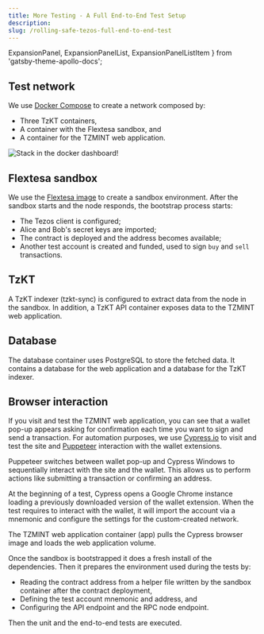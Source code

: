 ```yaml
---
title: More Testing - A Full End-to-End Test Setup
description: 
slug: /rolling-safe-tezos-full-end-to-end-test
---
```



  ExpansionPanel,
  ExpansionPanelList,
  ExpansionPanelListItem
} from 'gatsby-theme-apollo-docs';

<!-- Need intro sentence and description-->

## Test network

We use [Docker Compose](https://docs.docker.com/compose/) to create a network composed by:

* Three TzKT containers,
* A container with the Flextesa sandbox, and
* A container for the TZMINT web application.

![Stack in the docker dashboard!](./images/stack-docker-dashboard.png)

## Flextesa sandbox

We use the [Flextesa image](https://hub.docker.com/r/tqtezos/flextesa/tags?page=1&ordering=last_updated) to create a sandbox environment. After the sandbox starts and the node responds, the bootstrap process starts:

* The Tezos client is configured;
* Alice and Bob's secret keys are imported;
* The contract is deployed and the address becomes available;
* Another test account is created and funded, used to sign `buy` and `sell` transactions.

## TzKT

A TzKT indexer (tzkt-sync) is configured to extract data from the node in the sandbox. In addition, a TzKT API container exposes data to the TZMINT web application.

## Database

The database container uses PostgreSQL to store the fetched data. It contains a database for the web application and a database for the TzKT indexer.

## Browser interaction

If you visit and test the TZMINT web application, you can see that a wallet pop-up appears asking for confirmation each time you want to sign and send a transaction. For automation purposes, we use [Cypress.io](https://github.com/cypress-io/cypress) to visit and test the site and [Puppeteer](https://github.com/puppeteer/puppeteer) interaction with the wallet extensions.

Puppeteer switches between wallet pop-up and Cypress Windows to sequentially interact with the site and the wallet. This allows us to perform actions like submitting a transaction or confirming an address.

At the beginning of a test, Cypress opens a Google Chrome instance loading a previously downloaded version of the wallet extension. When the test requires to interact with the wallet, it will import the account via a mnemonic and configure the settings for the custom-created network.

The TZMINT web application container (app) pulls the Cypress browser image and loads the web application volume.

Once the sandbox is bootstrapped it does a fresh install of the dependencies. Then it prepares the environment used during the tests by:

* Reading the contract address from a helper file written by the sandbox container after the contract deployment,
* Defining the test account mnemonic and address, and
* Configuring the API endpoint and the RPC node endpoint.

Then the unit and the end-to-end tests are executed.
